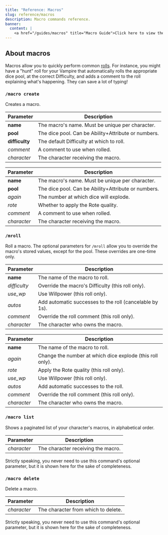 ```yaml
---
title: "Reference: Macros"
slug: reference/macros
description: Macro commands reference.
banner:
  content: |
    <a href="/guides/macros" title="Macro Guide">Click here to view the macro guide.</a>
---
```



<RefBoilerplate command="macro" botsDiffer={true} />

## About macros

Macros allow you to quickly perform common [rolls](/guides/rolls). For instance, you might have a "hunt" roll for your Vampire that automatically rolls the appropriate dice pool, at the correct Difficulty, and adds a comment to the roll explaining what's happening. They can save a lot of typing!

### `/macro create`

Creates a macro.


<Tabs syncKey="bot">
  <TabItem label="Botch (WoD)">

  | Parameter       | Description                                         |
  |-----------------|-----------------------------------------------------|
  | **name**        | The macro's name. Must be unique per character.     |
  | **pool**        | The dice pool. Can be Ability+Attribute or numbers. |
  | **difficulty**  | The default Difficulty at which to roll.            |
  | *comment*       | A comment to use when rolled.                       |
  | *character*     | The character receiving the macro.                  |

  </TabItem>
  <TabItem label="Beat (CofD)">

  | Parameter   | Description                                         |
  |-------------|-----------------------------------------------------|
  | **name**    | The macro's name. Must be unique per character.     |
  | **pool**    | The dice pool. Can be Ability+Attribute or numbers. |
  | *again*     | The number at which dice will explode.              |
  | *rote*      | Whether to apply the Rote quality.                  |
  | *comment*   | A comment to use when rolled.                       |
  | *character* | The character receiving the macro.                  |

  </TabItem>
</Tabs>

### `/mroll`

Roll a macro. The optional parameters for `/mroll` allow you to override the macro's stored values, except for the pool. These overrides are one-time only.

<Tabs syncKey="bot">
  <TabItem label="Botch (WoD)">

  | Parameter    | Description                                               |
  |--------------|-----------------------------------------------------------|
  | **name**     | The name of the macro to roll.                            |
  | *difficulty* | Override the macro's Difficulty (this roll only).         |
  | *use_wp*     | Use Willpower (this roll only).                           |
  | *autos*        | Add automatic successes to the roll (cancelable by 1s). |
  | *comment*    | Override the roll comment (this roll only).               |
  | *character*  | The character who owns the macro.                         |
  
  </TabItem>
  <TabItem label="Beat (CofD)">

  | Parameter   | Description                                               |
  |-------------|-----------------------------------------------------------|
  | **name**    | The name of the macro to roll.                            |
  | *again*     | Change the number at which dice explode (this roll only). |
  | *rote*      | Apply the Rote quality (this roll only).                  |
  | *use_wp*    | Use Willpower (this roll only).                           |
  | *autos*     | Add automatic successes to the roll.                      |
  | *comment*   | Override the roll comment (this roll only).               |
  | *character* | The character who owns the macro.                         |

  </TabItem>
</Tabs>

### `/macro list`

Shows a paginated list of your character's macros, in alphabetical order.

| Parameter   | Description                                         |
|-------------|-----------------------------------------------------|
| *character* | The character receiving the macro.                  |

<Aside>
  Strictly speaking, you never need to use this command's optional parameter, but it is shown here for the sake of completeness.
</Aside>

### `/macro delete`

Delete a macro.

| Parameter   | Description                                         |
|-------------|-----------------------------------------------------|
| *character* | The character from which to delete.                 |

<Aside>
  Strictly speaking, you never need to use this command's optional parameter, but it is shown here for the sake of completeness.
</Aside>

